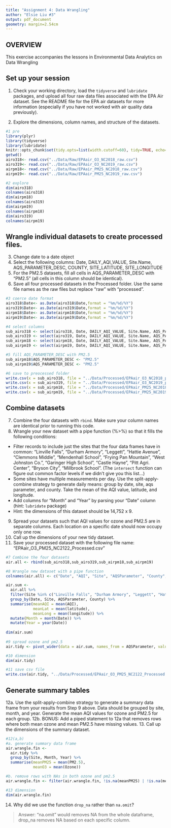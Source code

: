 ```yaml
---
title: "Assignment 4: Data Wrangling"
author: "Elsie Liu #3"
output: pdf_document
geometry: margin=2.54cm
---
```


## OVERVIEW

This exercise accompanies the lessons in Environmental Data Analytics on Data Wrangling

## Set up your session 
1. Check your working directory, load the `tidyverse` and `lubridate` packages, and upload all four raw data files associated with the EPA Air dataset. See the README file for the EPA air datasets for more information (especially if you have not worked with air quality data previously). 

2. Explore the dimensions, column names, and structure of the datasets. 

```r
#1 pre
library(plyr)
library(tidyverse)
library(lubridate)
knitr::opts_chunk$set(tidy.opts=list(width.cutoff=60), tidy=TRUE, echo=TRUE)
getwd()
airo318<- read.csv("../Data/Raw/EPAair_O3_NC2018_raw.csv")
airo319<- read.csv("../Data/Raw/EPAair_O3_NC2019_raw.csv")
airpm18<- read.csv("../Data/Raw/EPAair_PM25_NC2018_raw.csv")
airpm19<- read.csv("../Data/Raw/EPAair_PM25_NC2019_raw.csv")

#2 explore
dim(airo318)
colnames(airo318)
dim(airpm18)
colnames(airo319)
dim(airpm19)
colnames(airpm18)
dim(airo319)
colnames(airpm19)
```

## Wrangle individual datasets to create processed files.
3. Change date to a date object
4. Select the following columns: Date, DAILY_AQI_VALUE, Site.Name, AQS_PARAMETER_DESC, COUNTY, SITE_LATITUDE, SITE_LONGITUDE
5. For the PM2.5 datasets, fill all cells in AQS_PARAMETER_DESC with "PM2.5" (all cells in this column should be identical).
6. Save all four processed datasets in the Processed folder. Use the same file names as the raw files but replace "raw" with "processed".

```r
#3 coerce date format
airo318$Date<- as.Date(airo318$Date,format = "%m/%d/%Y")
airo319$Date<- as.Date(airo319$Date,format = "%m/%d/%Y")
airpm18$Date<- as.Date(airpm18$Date,format = "%m/%d/%Y")
airpm19$Date<- as.Date(airpm19$Date,format = "%m/%d/%Y")

#4 select columns
sub_airo318 <- select(airo318, Date, DAILY_AQI_VALUE, Site.Name, AQS_PARAMETER_DESC, COUNTY, SITE_LATITUDE, SITE_LONGITUDE)
sub_airo319 <- select(airo319, Date, DAILY_AQI_VALUE, Site.Name, AQS_PARAMETER_DESC, COUNTY, SITE_LATITUDE, SITE_LONGITUDE)
sub_airpm18 <- select(airpm18, Date, DAILY_AQI_VALUE, Site.Name, AQS_PARAMETER_DESC, COUNTY, SITE_LATITUDE, SITE_LONGITUDE)
sub_airpm19 <- select(airpm19, Date, DAILY_AQI_VALUE, Site.Name, AQS_PARAMETER_DESC, COUNTY, SITE_LATITUDE, SITE_LONGITUDE)

#5 fill AQS_PARAMETER_DESC with PM2.5
sub_airpm18$AQS_PARAMETER_DESC <- "PM2.5"
sub_airpm19$AQS_PARAMETER_DESC <- "PM2.5"

#6 save to preocessed folder
write.csv(x = sub_airo318, file = "../Data/Processed/EPAair_O3_NC2018_processed.csv", row.names = F)
write.csv(x = sub_airo319, file = "../Data/Processed/EPAair_O3_NC2019_processed.csv", row.names = F)
write.csv(x = sub_airpm18, file = "../Data/Processed/EPAair_PM25_NC2018_processed.csv", row.names = F)
write.csv(x = sub_airpm19, file = "../Data/Processed/EPAair_PM25_NC2019_processed.csv", row.names = F)
```


## Combine datasets
7. Combine the four datasets with `rbind`. Make sure your column names are identical prior to running this code. 
8. Wrangle your new dataset with a pipe function (%>%) so that it fills the following conditions:
* Filter records to include just the sites that the four data frames have in common: "Linville Falls", "Durham Armory", "Leggett", "Hattie Avenue", "Clemmons Middle", "Mendenhall School", "Frying Pan Mountain", "West Johnston Co.", "Garinger High School", "Castle Hayne", "Pitt Agri. Center", "Bryson City", "Millbrook School". (The `intersect` function can figure out common factor levels if we didn't give you this list...)
* Some sites have multiple measurements per day. Use the split-apply-combine strategy to generate daily means: group by date, site, aqs parameter, and county. Take the mean of the AQI value, latitude, and longitude.
* Add columns for "Month" and "Year" by parsing your "Date" column (hint: `lubridate` package)
* Hint: the dimensions of this dataset should be 14,752 x 9.
9. Spread your datasets such that AQI values for ozone and PM2.5 are in separate columns. Each location on a specific date should now occupy only one row.
10. Call up the dimensions of your new tidy dataset.
11. Save your processed dataset with the following file name: "EPAair_O3_PM25_NC2122_Processed.csv"

```r
#7 Combine the four datasets
air.all <- rbind(sub_airo318,sub_airo319,sub_airpm18,sub_airpm19)

#8 Wrangle new dataset with a pipe function
colnames(air.all) <- c("Date", "AQI", "Site", "AQSParameter", "County","latitude","longitude")

air.sum <- 
  air.all %>%
  filter(Site %in% c("Linville Falls", "Durham Armory", "Leggett", "Hattie Avenue", "Clemmons Middle", "Mendenhall School", "Frying Pan Mountain", "West Johnston Co.", "Garinger High School", "Castle Hayne", "Pitt Agri. Center", "Bryson City", "Millbrook School")) %>%
  group_by(Date, Site, AQSParameter, County) %>%
  summarise(meanAQI = mean(AQI),
            meanLat = mean(latitude),
            meanLong = mean(longitude)) %>%
  mutate(Month = month(Date)) %>%
  mutate(Year = year(Date))
  
dim(air.sum)
  
#9 spread ozone and pm2.5
air.tidy <- pivot_wider(data = air.sum, names_from = AQSParameter, values_from = meanAQI)

#10 dimension
dim(air.tidy)

#11 save csv file
write.csv(air.tidy, "../Data/Processed/EPAair_O3_PM25_NC2122_Processed.csv",row.names = F)

```


## Generate summary tables
12a. Use the split-apply-combine strategy to generate a summary data frame from your results from Step 9 above. Data should be grouped by site, month, and year. Generate the mean AQI values for ozone and PM2.5 for each group. 
12b. BONUS: Add a piped statement to 12a that removes rows where both mean ozone and mean PM2.5 have missing values. 
13. Call up the dimensions of the summary dataset.

```r
#12(a,b)
#a. generate summary data frame
air.wrangle.fin <- 
  air.tidy %>%
  group_by(Site, Month, Year) %>%
  summarise(meanPM25 = mean(PM2.5),
            meanO3 = mean(Ozone))

#b. remove rows with NAs in both ozone and pm2.5
air.wrangle.fin <- filter(air.wrangle.fin, !is.na(meanPM25) | !is.na(meanO3))

#13 dimension
dim(air.wrangle.fin)
```

14. Why did we use the function `drop_na` rather than `na.omit`?

> Answer: "na.omit" would removes NA from the whole dataframe, drop_na removes NA based on each specific column.
